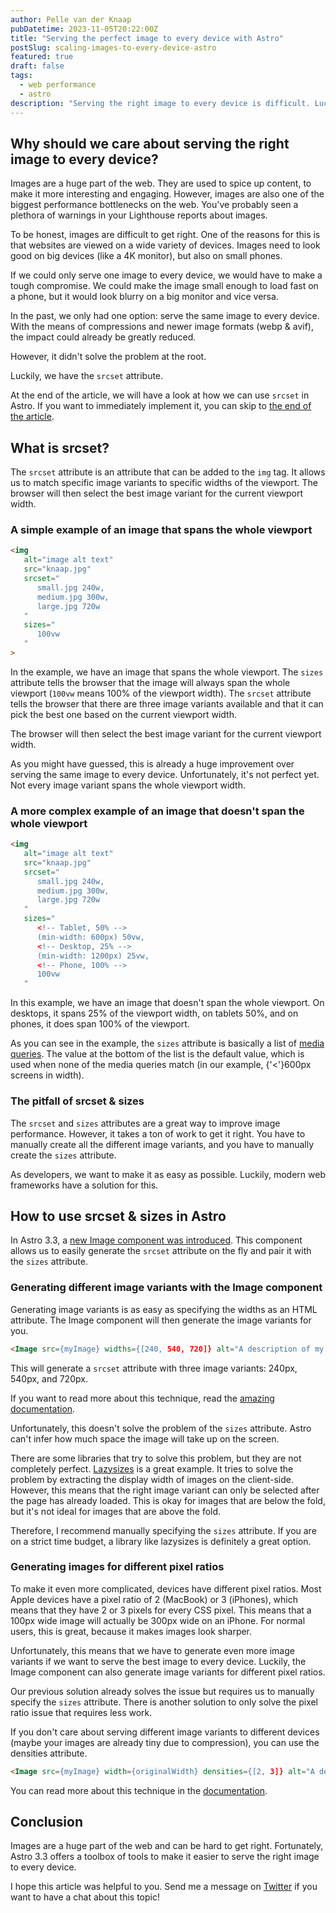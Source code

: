 ```yaml
---
author: Pelle van der Knaap
pubDatetime: 2023-11-05T20:22:00Z
title: "Serving the perfect image to every device with Astro"
postSlug: scaling-images-to-every-device-astro
featured: true
draft: false
tags:
  - web performance
  - astro
description: "Serving the right image to every device is difficult. Luckily, Astro 3.3 offers a toolbox of tools to make it easier."
---
```


## Why should we care about serving the right image to every device?
Images are a huge part of the web.
They are used to spice up content, to make it more interesting and engaging.
However, images are also one of the biggest performance bottlenecks on the web.
You've probably seen a plethora of warnings in your Lighthouse reports about images.

To be honest, images are difficult to get right.
One of the reasons for this is that websites are viewed on a wide variety of devices.
Images need to look good on big devices (like a 4K monitor), but also on small phones.

If we could only serve one image to every device, we would have to make a tough compromise.
We could make the image small enough to load fast on a phone, but it would look blurry on a big monitor and vice versa.

In the past, we only had one option: serve the same image to every device.
With the means of compressions and newer image formats (webp & avif), the impact could already be greatly reduced.

However, it didn't solve the problem at the root.

Luckily, we have the `srcset` attribute.

At the end of the article, we will have a look at how we can use `srcset` in Astro.
If you want to immediately implement it, you can skip to <a href="#how-to-use-srcset--sizes-in-astro">the end of the article</a>.

## What is srcset?
The `srcset` attribute is an attribute that can be added to the `img` tag.
It allows us to match specific image variants to specific widths of the viewport.
The browser will then select the best image variant for the current viewport width.

### A simple example of an image that spans the whole viewport

```html
<img 
   alt="image alt text" 
   src="knaap.jpg" 
   srcset=" 
      small.jpg 240w, 
      medium.jpg 300w, 
      large.jpg 720w
   " 
   sizes=" 
      100vw 
   "
>
```

In the example, we have an image that spans the whole viewport.
The `sizes` attribute tells the browser that the image will always span the whole viewport (`100vw` means 100% of the *v*iewport *w*idth).
The `srcset` attribute tells the browser that there are three image variants available and that it can pick the best one based on the current viewport width.

The browser will then select the best image variant for the current viewport width.

As you might have guessed, this is already a huge improvement over serving the same image to every device.
Unfortunately, it's not perfect yet.
Not every image variant spans the whole viewport width.

### A more complex example of an image that doesn't span the whole viewport

```html
<img 
   alt="image alt text" 
   src="knaap.jpg" 
   srcset=" 
      small.jpg 240w, 
      medium.jpg 300w, 
      large.jpg 720w
   " 
   sizes=" 
      <!-- Tablet, 50% -->
      (min-width: 600px) 50vw, 
      <!-- Desktop, 25% -->
      (min-width: 1200px) 25vw,
      <!-- Phone, 100% -->
      100vw
   "
```

In this example, we have an image that doesn't span the whole viewport.
On desktops, it spans 25% of the viewport width, on tablets 50%, and on phones, it does span 100% of the viewport.

As you can see in the example, the `sizes` attribute is basically a list of [media queries](https://css-tricks.com/a-complete-guide-to-css-media-queries/).
The value at the bottom of the list is the default value, which is used when none of the media queries match (in our example, {'<'}600px screens in width).

### The pitfall of srcset & sizes
The `srcset` and `sizes` attributes are a great way to improve image performance.
However, it takes a ton of work to get it right.
You have to manually create all the different image variants, and you have to manually create the `sizes` attribute.

As developers, we want to make it as easy as possible.
Luckily, modern web frameworks have a solution for this.

## How to use srcset & sizes in Astro
In Astro 3.3, a [new Image component was introduced](https://astro.build/blog/astro-330/).
This component allows us to easily generate the `srcset` attribute on the fly and pair it with the `sizes` attribute.

### Generating different image variants with the Image component
Generating image variants is as easy as specifying the widths as an HTML attribute.
The Image component will then generate the image variants for you.

```html
<Image src={myImage} widths={[240, 540, 720]} alt="A description of my image." />
```

This will generate a `srcset` attribute with three image variants: 240px, 540px, and 720px.

If you want to read more about this technique, read the [amazing documentation](https://docs.astro.build/en/guides/images/#widths).

Unfortunately, this doesn't solve the problem of the `sizes` attribute.
Astro can't infer how much space the image will take up on the screen.

There are some libraries that try to solve this problem, but they are not completely perfect.
[Lazysizes](https://github.com/aFarkas/lazysizes) is a great example.
It tries to solve the problem by extracting the display width of images on the client-side.
However, this means that the right image variant can only be selected after the page has already loaded.
This is okay for images that are below the fold, but it's not ideal for images that are above the fold.

Therefore, I recommend manually specifying the `sizes` attribute.
If you are on a strict time budget, a library like lazysizes is definitely a great option.

### Generating images for different pixel ratios
To make it even more complicated, devices have different pixel ratios.
Most Apple devices have a pixel ratio of 2 (MacBook) or 3 (iPhones), which means that they have 2 or 3 pixels for every CSS pixel.
This means that a 100px wide image will actually be 300px wide on an iPhone.
For normal users, this is great, because it makes images look sharper.

Unfortunately, this means that we have to generate even more image variants if we want to serve the best image to every device.
Luckily, the Image component can also generate image variants for different pixel ratios.

Our previous solution already solves the issue but requires us to manually specify the `sizes` attribute.
There is another solution to only solve the pixel ratio issue that requires less work.

If you don't care about serving different image variants to different devices (maybe your images are already tiny due to compression), you can use the densities attribute.

```html
<Image src={myImage} width={originalWidth} densities={[2, 3]} alt="A description of my image." />
```

You can read more about this technique in the [documentation](https://docs.astro.build/en/guides/images/#densities).

## Conclusion
Images are a huge part of the web and can be hard to get right.
Fortunately, Astro 3.3 offers a toolbox of tools to make it easier to serve the right image to every device.

I hope this article was helpful to you. Send me a message on [Twitter](https://twitter.com/pellevdknaap) if you want to have a chat about this topic!
